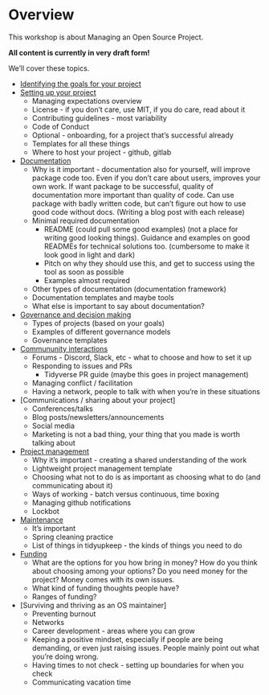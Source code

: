 # Overview {.unnumbered}

This workshop is about Managing an Open Source Project. 

**All content is currently in very draft form!**

We'll cover these topics. 

* [Identifying the goals for your project](project-goals.html) 
* [Setting up your project](project-setup.html)
  * Managing expectations overview
  * License - if you don't care, use MIT, if you do care, read about it
  * Contributing guidelines - most variability
  * Code of Conduct
  * Optional - onboarding, for a project that's successful already
  * Templates for all these things
  * Where to host your project - github, gitlab
* [Documentation](documentation.html)
  * Why is it important - documentation also for yourself, will improve package code too. Even if you don't care about users, improves your own work. If want package to be successful, quality of documentation more important than quality of code. Can use package with badly written code, but can't figure out how to use good code without docs. 
      (Writing a blog post with each release)
  * Minimal required documentation
    * README (could pull some good examples) (not a place for writing good looking things). Guidance and examples on good READMEs for technical solutions too. (cumbersome to make it look good in light and dark)
    * Pitch on why they should use this, and get to success using the tool as soon as possible
    * Examples almost required
  * Other types of documentation (documentation framework)
  * Documentation templates and maybe tools
  * What else is important to say about documentation?
* [Governance and decision making](governance.html)
  * Types of projects (based on your goals)
  * Examples of different governance models
  * Governance templates
* [Commununity interactions](community-interactions.html)
  * Forums - Discord, Slack, etc - what to choose and how to set it up
  * Responding to issues and PRs 
    * Tidyverse PR guide (maybe this goes in project management)
  * Managing conflict / facilitation
  * Having a network, people to talk with when you're in these situations
* [Communications / sharing about your project]
  * Conferences/talks 
  * Blog posts/newsletters/announcements
  * Social media
  * Marketing is not a bad thing, your thing that you made is worth talking about
* [Project management](project-management.html)
  * Why it's important - creating a shared understanding of the work
  * Lightweight project management template
  * Choosing what not to do is as important as choosing what to do (and communicating about it)
  * Ways of working - batch versus continuous, time boxing
  * Managing github notifications
  * Lockbot
* [Maintenance](maintenance.html)
  * It's important 
  * Spring cleaning practice
  * List of things in tidyupkeep - the kinds of things you need to do
* [Funding](funding.html)
  * What are the options for you how bring in money? How do you think about choosing among your options? Do you need money for the project? Money comes with its own issues. 
  * What kind of funding thoughts people have?
  * Ranges of funding? 
* [Surviving and thriving as an OS maintainer]
  * Preventing burnout
  * Networks
  * Career development - areas where you can grow
  * Keeping a positive mindset, especially if people are being demanding, or even just raising issues. People mainly point out what you're doing wrong. 
  * Having times to not check - setting up boundaries for when you check 
  * Communicating vacation time

